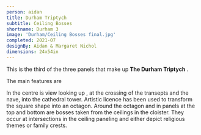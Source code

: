 ```yaml
---
person: aidan
title: Durham Triptych
subtitle: Ceiling Bosses
shortname: Durham 3
image: 'Durham/Ceiling Bosses final.jpg'
completed: 2021-07
designBy: Aidan & Margaret Nichol
dimensions: 24x54in
---
```



This is the third of the three panels that make up **The Durham Triptych** .

The main features are

<TextImage right='Durham/DurhamCathedralTower.jpg'>
  In the centre is view looking up , at the crossing of the transepts and the nave, into
  the cathedral tower. Artistic licence has been used to transform the square shape into
  an octagon.
</TextImage>
<TextImage
  left='Durham/Durham-Cathedral-Cloister-Roof.jpg'
  right='Durham/Durham Cathedral 039.jpg'
>
  Around the octagon and in panels at the top and bottom are bosses taken from the
  ceilings in the cloister. They occur at intersections in the ceiling paneling and either
  depict religious themes or family crests.
</TextImage>
